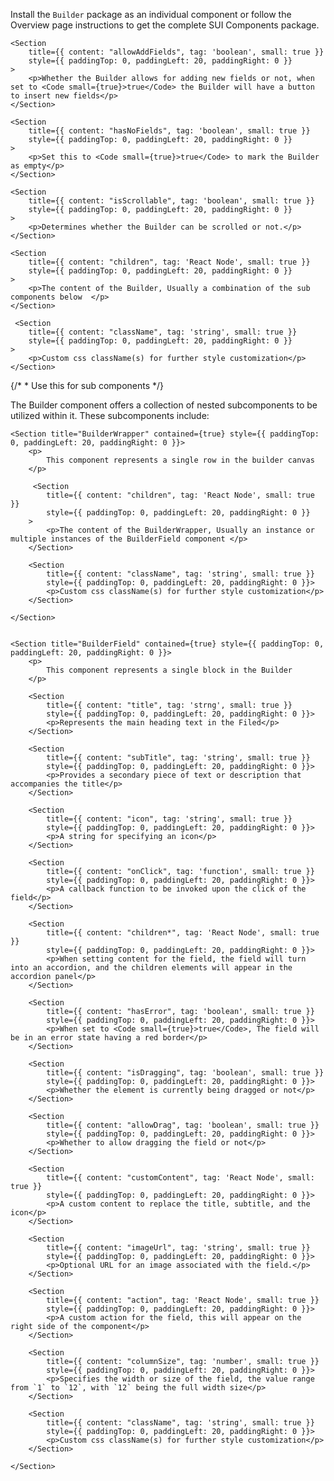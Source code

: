
<Section
	title="Installation"
	contained={true}
	style={{ paddingTop: 20, paddingBottom: 0 }}
>
	<p>
		Install the <Code small={true}>Builder</Code> package as an individual
		component or follow the Overview page instructions to get the complete SUI
		Components package.
	</p>
</Section>

<Section title="Props" border={true}>

    <Section
    	title={{ content: "allowAddFields", tag: 'boolean', small: true }}
    	style={{ paddingTop: 0, paddingLeft: 20, paddingRight: 0 }}
    >
    	<p>Whether the Builder allows for adding new fields or not, when set to <Code small={true}>true</Code> the Builder will have a button to insert new fields</p>
    </Section>

    <Section
    	title={{ content: "hasNoFields", tag: 'boolean', small: true }}
    	style={{ paddingTop: 0, paddingLeft: 20, paddingRight: 0 }}
    >
    	<p>Set this to <Code small={true}>true</Code> to mark the Builder as empty</p>
    </Section>

    <Section
    	title={{ content: "isScrollable", tag: 'boolean', small: true }}
    	style={{ paddingTop: 0, paddingLeft: 20, paddingRight: 0 }}
    >
    	<p>Determines whether the Builder can be scrolled or not.</p>
    </Section>

    <Section
    	title={{ content: "children", tag: 'React Node', small: true }}
    	style={{ paddingTop: 0, paddingLeft: 20, paddingRight: 0 }}
    >
    	<p>The content of the Builder, Usually a combination of the sub components below  </p>
    </Section>

     <Section
    	title={{ content: "className", tag: 'string', small: true }}
    	style={{ paddingTop: 0, paddingLeft: 20, paddingRight: 0 }}
    >
    	<p>Custom css className(s) for further style customization</p>
    </Section>

</Section>

{/* * Use this for sub components */}

<Section
	title="Sub Components"
	contained={true}
	style={{ paddingTop: 30, paddingBottom: 0 }}
>
		<p>The Builder component offers a collection of nested subcomponents to be utilized within it. These subcomponents include:</p>

    <Section title="BuilderWrapper" contained={true} style={{ paddingTop: 0, paddingLeft: 20, paddingRight: 0 }}>
    	<p>
    		This component represents a single row in the builder canvas
    	</p>

    	 <Section
    		title={{ content: "children", tag: 'React Node', small: true }}
    		style={{ paddingTop: 0, paddingLeft: 20, paddingRight: 0 }}
    	>
    		<p>The content of the BuilderWrapper, Usually an instance or multiple instances of the BuilderField component </p>
    	</Section>

     	<Section
    		title={{ content: "className", tag: 'string', small: true }}
    		style={{ paddingTop: 0, paddingLeft: 20, paddingRight: 0 }}>
    		<p>Custom css className(s) for further style customization</p>
    	</Section>

    </Section>


    <Section title="BuilderField" contained={true} style={{ paddingTop: 0, paddingLeft: 20, paddingRight: 0 }}>
    	<p>
    		This component represents a single block in the Builder
    	</p>

    	<Section
    		title={{ content: "title", tag: 'strng', small: true }}
    		style={{ paddingTop: 0, paddingLeft: 20, paddingRight: 0 }}>
    		<p>Represents the main heading text in the Filed</p>
    	</Section>

    	<Section
    		title={{ content: "subTitle", tag: 'string', small: true }}
    		style={{ paddingTop: 0, paddingLeft: 20, paddingRight: 0 }}>
    		<p>Provides a secondary piece of text or description that accompanies the title</p>
    	</Section>

    	<Section
    		title={{ content: "icon", tag: 'string', small: true }}
    		style={{ paddingTop: 0, paddingLeft: 20, paddingRight: 0 }}>
    		<p>A string for specifying an icon</p>
    	</Section>

    	<Section
    		title={{ content: "onClick", tag: 'function', small: true }}
    		style={{ paddingTop: 0, paddingLeft: 20, paddingRight: 0 }}>
    		<p>A callback function to be invoked upon the click of the field</p>
    	</Section>

    	<Section
    		title={{ content: "children*", tag: 'React Node', small: true }}
    		style={{ paddingTop: 0, paddingLeft: 20, paddingRight: 0 }}>
    		<p>When setting content for the field, the field will turn into an accordion, and the children elements will appear in the accordion panel</p>
    	</Section>

    	<Section
    		title={{ content: "hasError", tag: 'boolean', small: true }}
    		style={{ paddingTop: 0, paddingLeft: 20, paddingRight: 0 }}>
    		<p>When set to <Code small={true}>true</Code>, The field will be in an error state having a red border</p>
    	</Section>

    	<Section
    		title={{ content: "isDragging", tag: 'boolean', small: true }}
    		style={{ paddingTop: 0, paddingLeft: 20, paddingRight: 0 }}>
    		<p>Whether the element is currently being dragged or not</p>
    	</Section>

    	<Section
    		title={{ content: "allowDrag", tag: 'boolean', small: true }}
    		style={{ paddingTop: 0, paddingLeft: 20, paddingRight: 0 }}>
    		<p>Whether to allow dragging the field or not</p>
    	</Section>

    	<Section
    		title={{ content: "customContent", tag: 'React Node', small: true }}
    		style={{ paddingTop: 0, paddingLeft: 20, paddingRight: 0 }}>
    		<p>A custom content to replace the title, subtitle, and the icon</p>
    	</Section>

    	<Section
    		title={{ content: "imageUrl", tag: 'string', small: true }}
    		style={{ paddingTop: 0, paddingLeft: 20, paddingRight: 0 }}>
    		<p>Optional URL for an image associated with the field.</p>
    	</Section>

    	<Section
    		title={{ content: "action", tag: 'React Node', small: true }}
    		style={{ paddingTop: 0, paddingLeft: 20, paddingRight: 0 }}>
    		<p>A custom action for the field, this will appear on the right side of the component</p>
    	</Section>

    	<Section
    		title={{ content: "columnSize", tag: 'number', small: true }}
    		style={{ paddingTop: 0, paddingLeft: 20, paddingRight: 0 }}>
    		<p>Specifies the width or size of the field, the value range from `1` to `12`, with `12` being the full width size</p>
    	</Section>

     	<Section
    		title={{ content: "className", tag: 'string', small: true }}
    		style={{ paddingTop: 0, paddingLeft: 20, paddingRight: 0 }}>
    		<p>Custom css className(s) for further style customization</p>
    	</Section>

    </Section>

</Section>

